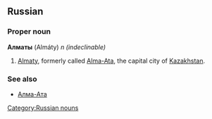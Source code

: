 ==Russian==
[[Category:Russian nouns]]
===Proper noun===
'''Алматы''' (Almáty) ''n (indeclinable)''

#[[Almaty]], formerly called [[Alma-Ata]], the capital city of [[Kazakhstan]].

===See also===
*[[Алма-Ата]]